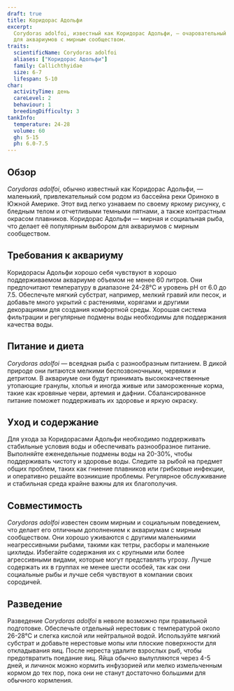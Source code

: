 ```yaml
---
draft: true
title: Коридорас Адольфи
excerpt:
  Corydoras adolfoi, известный как Коридорас Адольфи, — очаровательный маленький сом с характерными пятнами, идеальный
  для аквариумов с мирным сообществом.
traits:
  scientificName: Corydoras adolfoi
  aliases: ["Коридорас Адольфи"]
  family: Callichthyidae
  size: 6-7
  lifespan: 5-10
char:
  activityTime: день
  careLevel: 2
  behaviour: 1
  breedingDifficulty: 3
tankInfo:
  temperature: 24-28
  volume: 60
  gh: 5-15
  ph: 6.0-7.5
---
```


## Обзор

_Corydoras adolfoi_, обычно известный как Коридорас Адольфи, — маленький, привлекательный сом родом из бассейна реки
Ориноко в Южной Америке. Этот вид легко узнаваем по своему яркому рисунку, с бледным телом и отчетливыми темными
пятнами, а также контрастным окрасом плавников. Коридорас Адольфи — мирная и социальная рыба, что делает её популярным
выбором для аквариумов с мирным сообществом.

## Требования к аквариуму

Коридорасы Адольфи хорошо себя чувствуют в хорошо поддерживаемом аквариуме объемом не менее 60 литров. Они предпочитают
температуру в диапазоне 24-28°C и уровень pH от 6.0 до 7.5. Обеспечьте мягкий субстрат, например, мелкий гравий или
песок, и добавьте много укрытий с растениями, корягами и другими декорациями для создания комфортной среды. Хорошая
система фильтрации и регулярные подмены воды необходимы для поддержания качества воды.

## Питание и диета

_Corydoras adolfoi_ — всеядная рыба с разнообразным питанием. В дикой природе они питаются мелкими беспозвоночными,
червями и детритом. В аквариуме они будут принимать высококачественные утопающие гранулы, хлопья и иногда живые или
замороженные корма, такие как кровяные черви, артемия и дафнии. Сбалансированное питание поможет поддерживать их
здоровье и яркую окраску.

## Уход и содержание

Для ухода за Коридорасами Адольфи необходимо поддерживать стабильные условия воды и обеспечивать разнообразное питание.
Выполняйте еженедельные подмены воды на 20-30%, чтобы поддерживать чистоту и здоровье воды. Следите за рыбой на предмет
общих проблем, таких как гниение плавников или грибковые инфекции, и оперативно решайте возникшие проблемы. Регулярное
обслуживание и стабильная среда крайне важны для их благополучия.

## Совместимость

_Corydoras adolfoi_ известен своим мирным и социальным поведением, что делает его отличным дополнением к аквариумам с
мирным сообществом. Они хорошо уживаются с другими маленькими неагрессивными рыбами, такими как тетры, расборы и
маленькие цихлиды. Избегайте содержания их с крупными или более агрессивными видами, которые могут представлять угрозу.
Лучше содержать их в группах не менее шести особей, так как они социальные рыбы и лучше себя чувствуют в компании своих
сородичей.

## Разведение

Разведение _Corydoras adolfoi_ в неволе возможно при правильной подготовке. Обеспечьте отдельный нерестовик с
температурой около 26-28°C и слегка кислой или нейтральной водой. Используйте мягкий субстрат и добавьте нерестовые мопы
или плоские поверхности для откладывания яиц. После нереста удалите взрослых рыб, чтобы предотвратить поедание яиц. Яйца
обычно вылупляются через 4-5 дней, и личинок можно кормить инфузорией или мелко измельченным кормом до тех пор, пока они
не станут достаточно большими для обычного кормления.
